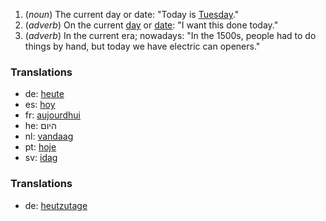 # (''noun'') The current day or date: "Today is [[Tuesday]]."
# (''adverb'') On the current [[day]] or [[date]]: "I want this done today."
# (''adverb'') In the current era; nowadays: "In the 1500s, people had to do things by hand, but today we have electric can openers."

===Translations===
*de: [[heute]]
*es: [[hoy]]
*fr: [[aujourdhui]]
*he: היום
*nl: [[vandaag]]
*pt: [[hoje]]
*sv: [[idag]]

===Translations===
*de: [[heutzutage]]